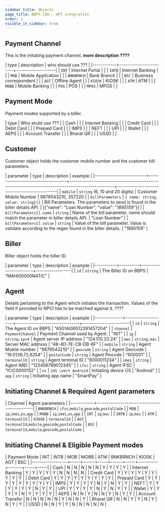 ```yaml
---
sidebar_title: Objects
page_title: BBPS COU — API integration
order: 1
visible_in_sidebar: true
---
```


## Payment Channel

This is the initiating payment channel. ****more description ????****

| type       | description            | who should use ??? |
|------------+------------------------+--------------------|
| `INT`      | Internet Portal        |                    |
| `INTB`     | Internet Banking       |                    |
| `MOB`      | Mobile Application     |                    |
| `BNKBRNCH` | Bank Branch            |                    |
| `BSC`      | Business correspondent |                    |
| `AGT`      | Offline Agent          |                    |
| `KIOSK`    | KIOSK                  |                    |
| `ATM`      | ATM                    |                    |
| `MOBB`     | Mobile Banking         |                    |
| `POS`      | POS                    |                    |
| `MPOS`     | MPOS                   |                    |


## Payment Mode

Payment modes supported by a biller.

| type             | Who shuld use ??? |
| Cash             |                   |
| Internet Banking |                   |
| Credit Card      |                   |
| Debit Card       |                   |
| Prepaid Card     |                   |
| IMPS             |                   |
| NEFT             |                   |
| UPI              |                   |
| Wallet           |                   |
| AEPS             |                   |
| Account Transfer |                   |
| Bharat QR        |                   |
| USSD             |                   |




## Customer

Customer object holds the customer mobile number and the customer bill parameters.

| parameter                | type                               | description                                                                                        | example                                       |
|--------------------------+------------------------------------+----------------------------------------------------------------------------------------------------+-----------------------------------------------|
| `mobile`                 | `string` (6, 10 and 20 digits)     | Customer Mobile Number                                                                             | 9876543210, 357220                            |
| `billParameters`         | `{ name: string, value: string}[]` | Bill Parameters. The parameters to send is found in the biller details API.                        | [{"name": "Loan Number", "value": "1895159"}] |
| `billParameters[].name`  | `string`                           | Name of the bill parameter. name should match the parameter in biller details API.                 | "Loan Number"                                 |
| `billParameters[].value` | `string`                           | Value of the bill parameter. Value is validate according to the regex found in the biller details. | "1895159"                                     |


## Biller

Biller object holds the biller ID.

| parameter | type     | description           | example          |
|-----------+----------+-----------------------+------------------|
| `id`      | `string` | The Biller ID on BBPS | "MAHI00000NATIC" |


## Agent

Details pertaining to the Agent which initiates the
transaction. Values of the field if provided to NPCI has to be matched
against it. ????


| parameter    | type                | description                    | example                |
|--------------+---------------------+--------------------------------+------------------------|
| `id`         | `string`            | The Agent ID on BBPS           | "AS01AI06512391457204" |
| `channel`    | `PaymentChannel`    | Payment Channel used by Agent. | "INT"                  |
| `ip`         | `string,ipv4`       | Agent server IP address        | "124.170.23.24"        |
| `mac`        | `string,mac`        | Server MAC address             | "48-4D-7E-CB-DB-6F"    |
| `mobile`     | `string`            | Agent Mobile number            | "9876543210"           |
| `geocode`    | `string`            | Agent Geocode                  | "19.0139,72.8254"      |
| `postalCode` | `string`            | Agent Pincode                  | "600001"               |
| `terminalId` | `string`            | Agent terminal ID              | "6000011234"           |
| `imei`       | `string`            | Agent IMEI                     | "123456789012345"      |
| `ifsc`       | `string`            | Agent IFSC                     | "ICIC0000152"          |
| `os`         | `iOS \vert Android` | Initiating device OS           | "Android"              |
| `app`        | `string`            | Initiating app name            | "SmartPay"             |


## Initiating Channel & Required Agent parameters

| Channel    | Agent parameters                             |
|------------+----------------------------------------------|
| `BNKBRNCH` | `ifsc`,`mobile`,`geocode`,`postalCode`       |
| `MOB`      | `ip`,`imei`,`os`,`app`                       |
| `MOBB`     | `ip`,`imei`,`os`,`app`                       |
| `INT`      | `ip`,`mac`                                   |
| `INTB`     | `ip`,`mac`                                   |
| `ATM`      | `terminalId`                                 |
| `KIOSK`    | `terminalId`                                 |
| `AGT`      | `terminalId`,`mobile`,`geocode`,`postalCode` |
| `BSC`      | `terminalId`,`mobile`,`geocode`,`postalCode` |

## Initiating Channel & Eligible Payment modes

| Payment Mode     | INT | INTB | MOB | MOBB | ATM | BNKBRNCH | KIOSK | AGT | BSC |
|------------------+-----+------+-----+------+-----+----------+-------+-----+-----|
| Cash             | N   | N    | N   | N    | N   | Y        | Y     | Y   | Y   |
| Internet Banking | Y   | Y    | Y   | Y    | Y   | N        | N     | N   | N   |
| Credit Card      | Y   | Y    | Y   | Y    | Y   | Y        | Y     | Y   | Y   |
| Debit Card       | Y   | Y    | Y   | Y    | Y   | Y        | Y     | Y   | Y   |
| Prepaid Card     | Y   | Y    | Y   | Y    | Y   | Y        | Y     | Y   | Y   |
| IMPS             | Y   | Y    | Y   | Y    | N   | Y        | N     | Y   | Y   |
| NEFT             | Y   | Y    | Y   | Y    | Y   | Y        | N     | Y   | Y   |
| UPI              | Y   | Y    | Y   | Y    | N   | Y        | N     | Y   | Y   |
| Wallet           | Y   | Y    | Y   | Y    | N   | Y        | Y     | Y   | Y   |
| AEPS             | N   | N    | Y   | N    | N   | Y        | N     | Y   | Y   |
| Account Transfer | N   | N    | N   | N    | N   | Y        | N     | N   | Y   |
| Bharat QR        | N   | N    | Y   | Y    | N   | Y        | N     | Y   | Y   |
| USSD             | N   | N    | Y   | Y    | N   | N        | N     | N   | N   |
